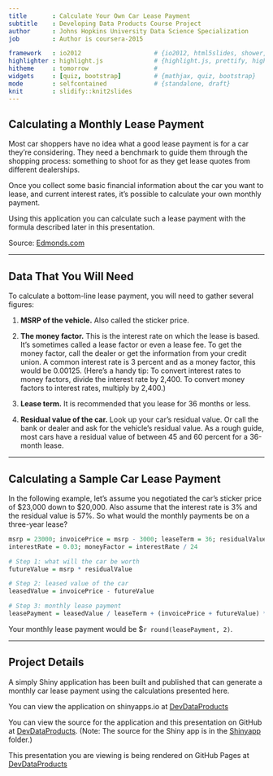 ```yaml
---
title       : Calculate Your Own Car Lease Payment
subtitle    : Developing Data Products Course Project
author      : Johns Hopkins University Data Science Specialization
job         : Author is coursera-2015

framework   : io2012                    # {io2012, html5slides, shower, dzslides, ...}
highlighter : highlight.js              # {highlight.js, prettify, highlight}
hitheme     : tomorrow                  # 
widgets     : [quiz, bootstrap]         # {mathjax, quiz, bootstrap}
mode        : selfcontained             # {standalone, draft}
knit        : slidify::knit2slides
---
```


## Calculating a Monthly Lease Payment

Most car shoppers have no idea what a good lease payment is for a car they're considering. They need a benchmark to guide them through the shopping process: something to shoot for as they get lease quotes from different dealerships. 

Once you collect some basic financial information about the car you want to lease, and current interest rates, it's possible to calculate your own monthly payment.

Using this application you can calculate such a lease payment with the formula described later in this presentation. 

Source: [Edmonds.com](http://www.edmunds.com)

--- 

## Data That You Will Need

To calculate a bottom-line lease payment, you will need to gather several figures:

1. **MSRP of the vehicle.** Also called the sticker price. 

2. **The money factor.** This is the interest rate on which the lease is based. It's sometimes called a lease factor or even a lease fee. To get the money factor, call the dealer or get the information from your credit union. A common interest rate is 3 percent and as a money factor, this would be 0.00125. (Here's a handy tip: To convert interest rates to money factors, divide the interest rate by 2,400. To convert money factors to interest rates, multiply by 2,400.)

3. **Lease term.** It is recommended that you lease for 36 months or less.

4. **Residual value of the car.** Look up your car's residual value. Or call the bank or dealer and ask for the vehicle's residual value. As a rough guide, most cars have a residual value of between 45 and 60 percent for a 36-month lease. 


--- 

## Calculating a Sample Car Lease Payment

In the following example, let's assume you negotiated the car's sticker price of $23,000 down to $20,000. Also assume that the interest rate is 3% and the residual value is 57%. So what would the monthly payments be on a three-year lease?

```r
msrp = 23000; invoicePrice = msrp - 3000; leaseTerm = 36; residualValue = 0.57
interestRate = 0.03; moneyFactor = interestRate / 24

# Step 1: what will the car be worth
futureValue = msrp * residualValue

# Step 2: leased value of the car
leasedValue = invoicePrice - futureValue

# Step 3: monthly lease payment
leasePayment = leasedValue / leaseTerm + (invoicePrice + futureValue) * moneyFactor
```

Your monthly lease payment would be $`r round(leasePayment, 2)`.

--- 

## Project Details

A simply Shiny application has been built and published that can generate a monthly car lease payment using the calculations presented here.

You can view the application on shinyapps.io at [DevDataProducts](https://coursera-2015.shinyapps.io/DevDataProducts)

You can view the source for the application and this presentation on GitHub at [DevDataProducts](https://github.com/coursera-2015/coursera-2015.github.io/tree/master/DevDataProducts).  (Note: The source for the Shiny app is in the [Shinyapp](https://github.com/coursera-2015/coursera-2015.github.io/tree/master/DevDataProducts/shinyapp) folder.)

This presentation you are viewing is being rendered on GitHub Pages at
[DevDataProducts](http://coursera-2015.github.io/DevDataProducts)

